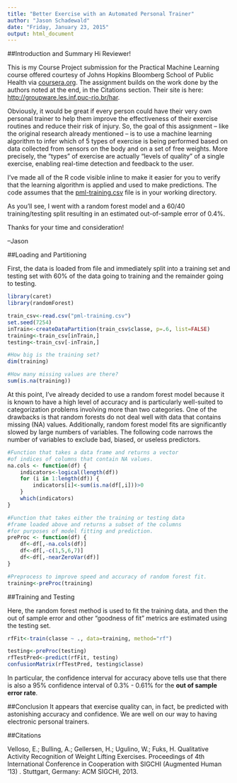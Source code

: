 ```yaml
---
title: "Better Exercise with an Automated Personal Trainer"
author: "Jason Schadewald"
date: "Friday, January 23, 2015"
output: html_document
---
```


##Introduction and Summary
Hi Reviewer!


This is my Course Project submission for the Practical Machine Learning course offered courtesy of Johns Hopkins Bloomberg School of Public Health via [coursera.org](). The assignment builds on the work done by the authors noted at the end, in the Citations section. Their site is here: [http://groupware.les.inf.puc-rio.br/har]().


Obviously, it would be great if every person could have their very own personal trainer to help them improve the effectiveness of their exercise routines and reduce their risk of injury. So, the goal of this assignment -- like the original research already mentioned -- is to use a machine learning algorithm to infer which of 5 types of exercise is being performed based on data collected from sensors on the body and on a set of free weights. More precisely, the "types" of exercise are actually "levels of quality" of a single exercise, enabling real-time detection and feedback to the user.


I've made all of the R code visible inline to make it easier for you to verify that the learning algorithm is applied and used to make predictions. The code assumes that the [pml-training.csv](https://d396qusza40orc.cloudfront.net/predmachlearn/pml-training.csv) file is in your working directory.


As you'll see, I went with a random forest model and a 60/40 training/testing split resulting in an estimated out-of-sample error of 0.4%.


Thanks for your time and consideration!

--Jason


##Loading and Partitioning

First, the data is loaded from file and immediately split into a training set and testing set with 60% of the data going to training and the remainder going to testing.

```r
library(caret)
library(randomForest)

train_csv<-read.csv("pml-training.csv")
set.seed(7254)
inTrain<-createDataPartition(train_csv$classe, p=.6, list=FALSE)
training<-train_csv[inTrain,]
testing<-train_csv[-inTrain,]

#How big is the training set?
dim(training)

#How many missing values are there?
sum(is.na(training))
```


At this point, I've already decided to use a random forest model because it is known to have a high level of accuracy and is particularly well-suited to categorization problems involving more than two categories. One of the drawbacks is that random forests do not deal well with data that contains missing (NA) values. Additionally, random forest model fits are significantly slowed by large numbers of variables.  The following code narrows the number of variables to exclude bad, biased, or useless predictors.

```r
#Function that takes a data frame and returns a vector
#of indices of columns that contain NA values.
na.cols <- function(df) {
    indicators<-logical(length(df))
    for (i in 1:length(df)) {
        indicators[i]<-sum(is.na(df[,i]))>0
    }
    which(indicators)
}

#Function that takes either the training or testing data
#frame loaded above and returns a subset of the columns
#for purposes of model fitting and prediction.
preProc <- function(df) {
    df<-df[,-na.cols(df)]
    df<-df[,-c(1,5,6,7)]
    df<-df[,-nearZeroVar(df)]
}

#Preprocess to improve speed and accuracy of random forest fit.
training<-preProc(training)
```


##Training and Testing

Here, the random forest method is used to fit the training data, and then the out of sample error and other "goodness of fit" metrics are estimated using the testing set.

```r
rfFit<-train(classe ~ ., data=training, method="rf")
```

```r
testing<-preProc(testing)
rfTestPred<-predict(rfFit, testing)
confusionMatrix(rfTestPred, testing$classe)
```


In particular, the confidence interval for accuracy above tells use that there is also a 95% confidence interval of 0.3% - 0.61% for the **out of sample error rate**.


##Conclusion
It appears that exercise quality can, in fact, be predicted with astonishing accuracy and confidence. We are well on our way to having electronic personal trainers.


##Citations

Velloso, E.; Bulling, A.; Gellersen, H.; Ugulino, W.; Fuks, H. Qualitative Activity Recognition of Weight Lifting Exercises. Proceedings of 4th International Conference in Cooperation with SIGCHI (Augmented Human '13) . Stuttgart, Germany: ACM SIGCHI, 2013.